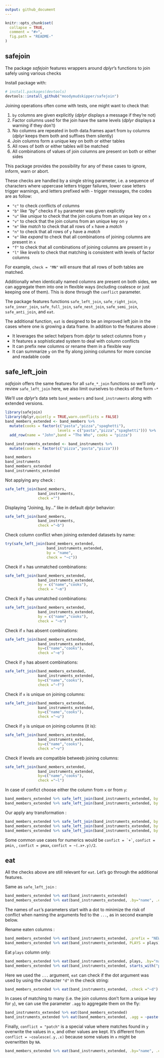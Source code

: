 ```yaml
---
output: github_document
---
```


<!-- README.md is generated from README.Rmd. Please edit that file -->

```r
knitr::opts_chunk$set(
  collapse = TRUE,
  comment = "#>",
  fig.path = "README-"
)
```

## safejoin

The package *safejoin* features wrappers around *dplyr*'s functions to join 
safely using various checks

Install package with:

```r
# install.packages(devtools)
devtools::install_github("moodymudskipper/safejoin")
```

Joining operations often come with tests, one might want to check that:

 1. `by` columns are given explicitly (*dplyr* displays a message if 
   they're not)
 2. Factor columns used for the join have the same levels (*dplyr* displays a
   warning if they don't)
 3. No columns are repeated in both data.frames apart from `by` columns
   (*dplyr* keeps them both and suffixes them silently)
 4. Join columns form a unique key on both or either tables
 5. All rows of both or either tables will be matched
 6. All combinations of values of join columns are present on both or either sides
 
This package provides the possibility for any of these cases to ignore, inform,
warn or abort. 

These checks are handled by a single string parameter, i.e. a sequence of
characters where uppercase letters trigger failures, lower case letters trigger
warnings, and letters prefixed with `~` trigger messages, the codes are as follow:

* `"c"` to check *c*onflicts of *c*olumns
* `"b"` like *"by"* checks if `by` parameter was given explicitly
* `"u"` like *unique* to check that the join colums from an unique key on `x`
* `"v"` to check that the join colums from an unique key on `y`
* `"m"` like *match* to check that all rows of `x` have a _match_
* `"n"` to check that all rows of `y` have a _match_
* `"e"` like *expand* to check that all combinations of joining columns are present in `x`
* `"f"`  to check that all combinations of joining columns are present in `y`
* `"l"`  like *levels* to check that matching is consistent with levels of factor columns

For example, `check = "MN"` will ensure that all rows of both tables are matched.

Additionally when identically named columns are present on both
sides, we can aggregate them into one in flexible ways (including coalesce or
just keeping one of them). This is done through the `conflict` parameter.

The package features functions `safe_left_join`, `safe_right_join`, 
`safe_inner_join`,  `safe_full_join`, `safe_nest_join`,  `safe_semi_join`, 
`safe_anti_join`, and `eat`.

The additional function, `eat`
is designed to be an improved left join in the cases where one is growing a 
data frame. In addition to the features above :

* It leverages the select helpers from *dplyr* to select columns from `y`
* It features a sophisticated system to deal with column conflicts
* It can prefix new columns or rename them in a flexible way
* It can summarize `y` on the fly along joining columns for more concise and
readable code

## safe_left_join

*safejoin* offers the same features for all `safe_*_join` functions so we'll
only review `safe_left_join` here, we also limit ourselves to checks of the form
`~*`

We'll use *dplyr*'s data sets `band_members` and `band_instruments` along with
extended versions.

```r
library(safejoin)
library(dplyr,quietly = TRUE,warn.conflicts = FALSE)
band_members_extended <- band_members %>%
  mutate(cooks = factor(c("pasta","pizza","spaghetti"),
                        levels = c("pasta","pizza","spaghetti"))) %>%
  add_row(name = "John",band = "The Who", cooks = "pizza")

band_instruments_extended <- band_instruments %>%
  mutate(cooks = factor(c("pizza","pasta","pizza")))

band_members
band_instruments
band_members_extended
band_instruments_extended
```

Not applying any check :

```r
safe_left_join(band_members,
               band_instruments,
               check ="")
```

Displaying "Joining, by..." like in default *dplyr* behavior:

```r
safe_left_join(band_members,
               band_instruments,
               check ="~b")
```

Check column conflict when joining extended datasets by name:

```r
try(safe_left_join(band_members_extended,
                   band_instruments_extended,
                   by = "name",
                   check = "~c"))
```

Check if `x` has unmatched combinations:

```r
safe_left_join(band_members_extended,
               band_instruments_extended,
               by = c("name","cooks"),
               check = "~m")
```

Check if `y` has unmatched combinations:

```r
safe_left_join(band_members_extended,
               band_instruments_extended,
               by = c("name","cooks"),
               check = "~n")
```

Check if `x` has absent combinations:

```r
safe_left_join(band_members_extended,
               band_instruments_extended,
               by=c("name","cooks"),
               check ="~e")
```

Check if `y` has absent combinations:

```r
safe_left_join(band_members_extended,
               band_instruments_extended,
               by=c("name","cooks"),
               check ="~f")
```

Check if `x` is unique on joining columns:

```r
safe_left_join(band_members_extended,
               band_instruments_extended,
               by=c("name","cooks"),
               check ="~u")
```

Check if `y` is unique on joining columns (it is):

```r
safe_left_join(band_members_extended,
               band_instruments_extended,
               by=c("name","cooks"),
               check ="~v")
```

Check if levels are compatible betweeb joining columns:

```r
safe_left_join(band_members_extended,
               band_instruments_extended,
               by=c("name","cooks"),
               check ="~l")
```

In case of confict choose either the column from `x` or from `y`:

```r
band_members_extended %>% safe_left_join(band_instruments_extended, by = "name", conflict = ~.x)
band_members_extended %>% safe_left_join(band_instruments_extended, by = "name", conflict = ~.y)
```

Our apply any transformation :

```r
band_members_extended %>% safe_left_join(band_instruments_extended, by = "name", conflict = coalesce)
band_members_extended %>% safe_left_join(band_instruments_extended, by = "name", conflict = ~coalesce(.y,.x))
band_members_extended %>% safe_left_join(band_instruments_extended, by = "name", conflict = paste)
```

Some common use cases for numerics would be ``confict = `+` ``, `confict = pmin`,
, `confict = pmax`, `confict = ~(.x+.y)/2`.

## eat

All the checks above are still relevant for `eat`. Let's go through the
additional features.

Same as `safe_left_join` :

```r
band_members_extended %>% eat(band_instruments_extended)
band_members_extended %>% eat(band_instruments_extended, .by="name", .check ="")
```

The names of `eat`'s parameters start with a dot to minimize the risk of conflict
when naming the arguments fed to the `...`, as in second example below.

Rename eaten columns :

```r
band_members_extended %>% eat(band_instruments_extended, .prefix = "NEW")
band_members_extended %>% eat(band_instruments_extended, PLAYS = plays)
```

Eat `plays` column only:

```r
band_members_extended %>% eat(band_instruments_extended, plays, .by="name")
band_members_extended %>% eat(band_instruments_extended, starts_with("p"), .by="name")
```

Here we used the `...` argument, `eat` can check if the dot argument was used by
using the character `"d"` in the check string:

```r
band_members_extended %>% eat(band_instruments_extended, .check ="~d")
```

In cases of matching to many (i.e. the join columns don't form a unique key for
`y`), we can use the parameter `.agg` to aggregate them on the fly:

```r
band_instruments_extended %>% eat(band_members_extended)
band_instruments_extended %>% eat(band_members_extended, .agg = ~paste(.,collapse="/"))
```

Finally, `conflict = "patch"` is a special value where matches found in `y`
overwrite the values in `x`, and other values are kept. It's different from
`conflict = ~coalesce(.y,.x)` because some values in `x` might be overwritten
by `NA`.

```r
band_members_extended %>% eat(band_instruments_extended, .by="name", .conflict = "patch")
```
